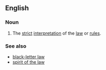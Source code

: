 ==English==

===Noun===
{{en-noun|?}}

# {{lb|en|singulare tantum}} The [[strict]] [[interpretation]] of the [[law]] or [[rule]]s.

===See also===
* [[black-letter law]]
* [[spirit of the law]]